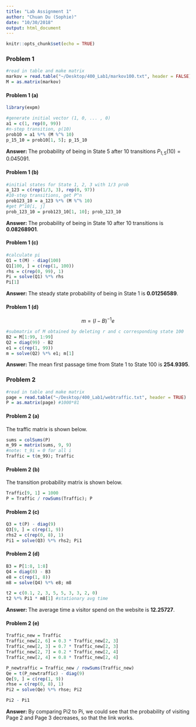 ```yaml
---
title: "Lab Assignment 1"
author: "Chuan Du (Sophie)"
date: "10/30/2018"
output: html_document
---
```


```r
knitr::opts_chunk$set(echo = TRUE)
```

### Problem 1

```r
#read in table and make matrix
markov = read.table("~/Desktop/400_Lab1/markov100.txt", header = FALSE)
M = as.matrix(markov)
```

#### Problem 1 (a)

```r
library(expm)
```

```r
#generate initial vector (1, 0, ... , 0)
a1 = c(1, rep(0, 99))
#n-step transition, p(10)
prob10 = a1 %*% (M %^% 10)
p_15_10 = prob10[1, 5]; p_15_10
```

**Answer: **  The probability of being in State 5 after 10 transitions $P_{1, 5}(10) = 0.045091$.

#### Problem 1 (b)

```r
#initial states for State 1, 2, 3 with 1/3 prob
a_123 = c(rep(1/3, 3), rep(0, 97))
#10-step transitions, get P^n
prob123_10 = a_123 %*% (M %^% 10)
#get P^10[i, j]
prob_123_10 = prob123_10[1, 10]; prob_123_10
```

**Answer: ** The probability of being in State 10 after 10 transitions is **0.08268901**.

#### Problem 1 (c)

```r
#calculate pi
Q1 = t(M) - diag(100)
Q1[100, ] = c(rep(1, 100))
rhs = c(rep(0, 99), 1)
Pi = solve(Q1) %*% rhs
Pi[1]
```

**Answer: ** The steady state probability of being in State 1 is **0.01256589**.

#### Problem 1 (d)

$$m = (I - B) ^{-1} e$$

```r
#submatrix of M obtained by deleting r and c corresponding state 100
B2 = M[1:99, 1:99]
Q2 = diag(99) - B2
e1 = c(rep(1, 99))
m = solve(Q2) %*% e1; m[1]
```

**Answer: ** The mean first passage time from State 1 to State 100 is **254.9395**.


### Problem 2

```r
#read in table and make matrix
page = read.table("~/Desktop/400_Lab1/webtraffic.txt", header = TRUE)
P = as.matrix(page) #1000*81
```

#### Problem 2 (a)

The traffic matrix is shown below.

```r
sums = colSums(P)
m_99 = matrix(sums, 9, 9)
#note: t_9i = 0 for all i
Traffic = t(m_99); Traffic
```

#### Problem 2 (b)

The transition probability matrix is shown below.

```r
Traffic[9, 1] = 1000
P = Traffic / rowSums(Traffic); P
```

#### Problem 2 (c)

```r
Q3 = t(P) - diag(9)
Q3[9, ] = c(rep(1, 9))
rhs2 = c(rep(0, 8), 1)
Pi1 = solve(Q3) %*% rhs2; Pi1
```

#### Problem 2 (d)

```r
B3 = P[1:8, 1:8]
Q4 = diag(8) - B3
e8 = c(rep(1, 8))
m8 = solve(Q4) %*% e8; m8
```

```r
t2 = c(0.1, 2, 3, 5, 5, 3, 3, 2, 0)
t2 %*% Pi1 * m8[1] #stationary avg time
```

**Answer: ** The average time a visitor spend on the website is **12.25727**.

#### Problem 2 (e)

```r
Traffic_new = Traffic
Traffic_new[2, 6] = 0.3 * Traffic_new[2, 3]
Traffic_new[2, 3] = 0.7 * Traffic_new[2, 3]
Traffic_new[2, 7] = 0.2 * Traffic_new[2, 4]
Traffic_new[2, 4] = 0.8 * Traffic_new[2, 4]

P_newtraffic = Traffic_new / rowSums(Traffic_new)
Qe = t(P_newtraffic) - diag(9)
Qe[9, ] = c(rep(1, 9))
rhse = c(rep(0, 8), 1)
Pi2 = solve(Qe) %*% rhse; Pi2
```

```r
Pi2 - Pi1
```

**Answer: ** By comparing Pi2 to Pi, we could see that the probability of visiting Page 2 and Page 3 decreases, so that the link works.